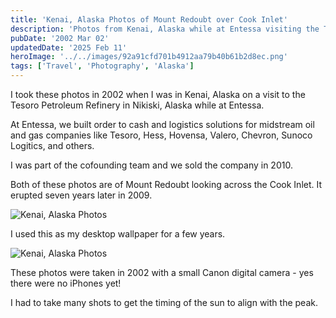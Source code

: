 ```yaml
---
title: 'Kenai, Alaska Photos of Mount Redoubt over Cook Inlet'
description: 'Photos from Kenai, Alaska while at Entessa visiting the Tesoro Petroleum Refinery in Nikiski, Alaska in 2002'
pubDate: '2002 Mar 02'
updatedDate: '2025 Feb 11'
heroImage: '../../images/92a91cfd701b4912aa79b40b61b2d8ec.png'
tags: ['Travel', 'Photography', 'Alaska']
---
```



I took these photos in 2002 when I was in Kenai, Alaska on a visit to the Tesoro Petroleum Refinery in Nikiski, Alaska while at Entessa.

At Entessa, we built order to cash and logistics solutions for midstream oil and gas companies like Tesoro, Hess, Hovensa, Valero, Chevron, Sunoco Logitics, and others.

I was part of the cofounding team and we sold the company in 2010.

Both of these photos are of Mount Redoubt looking across the Cook Inlet. It erupted seven years later in 2009.

<Image src={image1} alt="Kenai, Alaska Photos" class="shadow-lg" />

I used this as my desktop wallpaper for a few years.

<Image src={image2} alt="Kenai, Alaska Photos" class="shadow-lg" />

These photos were taken in 2002 with a small Canon digital camera - yes there were no iPhones yet!

I had to take many shots to get the timing of the sun to align with the peak.
